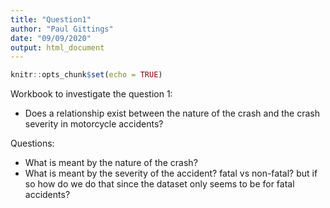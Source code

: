 ```yaml
---
title: "Question1"
author: "Paul Gittings"
date: "09/09/2020"
output: html_document
---
```


```r
knitr::opts_chunk$set(echo = TRUE)
```

Workbook to investigate the question 1:

* Does a relationship exist between the nature of the crash and the crash severity in motorcycle accidents?

Questions:

* What is meant by the nature of the crash?  
* What is meant by the severity of the accident?  fatal vs non-fatal? but if so how do we do that since the dataset only seems to be for fatal accidents?

